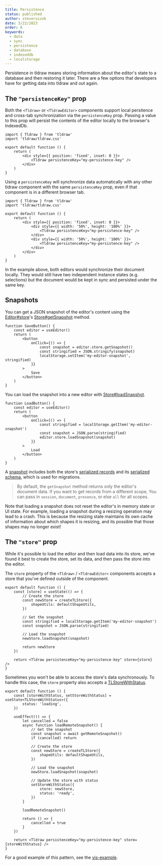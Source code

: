 ```yaml
---
title: Persistence
status: published
author: steveruizok
date: 3/22/2023
order: 6
keywords:
  - data
  - sync
  - persistence
  - database
  - indexeddb
  - localstorage
---
```


Persistence in tldraw means storing information about the editor's state to a database and then restoring it later. There are a few options that developers have for getting data into tldraw and out again.

## The `"persistenceKey"` prop

Both the `<Tldraw>` or `<TldrawEditor>` components support local persitence and cross-tab synchronization via the `persistenceKey` prop. Passing a value to this prop will persist the contents of the editor locally to the browser's IndexedDb.

```tsx
import { Tldraw } from 'tldraw'
import 'tldraw/tldraw.css'

export default function () {
	return (
		<div style={{ position: 'fixed', inset: 0 }}>
			<Tldraw persistenceKey="my-persistence-key" />
		</div>
	)
}
```

Using a `persistenceKey` will synchronize data automatically with any other tldraw component with the same `persistenceKey` prop, even if that component is in a different browser tab.

```tsx
import { Tldraw } from 'tldraw'
import 'tldraw/tldraw.css'

export default function () {
	return (
		<div style={{ position: 'fixed', inset: 0 }}>
			<div style={{ width: '50%', height: '100%' }}>
				<Tldraw persistenceKey="my-persistence-key" />
			</div>
			<div style={{ width: '50%', height: '100%' }}>
				<Tldraw persistenceKey="my-persistence-key" />
			</div>
		</div>
	)
}
```

In the example above, both editors would synchronize their document locally. They would still have two independent instance states (e.g. selections) but the document would be kept in sync and persisted under the same key.

## Snapshots

You can get a JSON snapshot of the editor's content using the [Editor#store](?)'s [Store#getSnapshot](?) method.

```tsx
function SaveButton() {
	const editor = useEditor()
	return (
		<button
			onClick={() => {
				const snapshot = editor.store.getSnapshot()
				const stringified = JSON.stringify(snapshot)
				localStorage.setItem('my-editor-snapshot', stringified)
			}}
		>
			Save
		</button>
	)
}
```

You can load the snapshot into a new editor with [Store#loadSnapshot](?).

```tsx
function LoadButton() {
	const editor = useEditor()
	return (
		<button
			onClick={() => {
				const stringified = localStorage.getItem('my-editor-snapshot')
				const snapshot = JSON.parse(stringified)
				editor.store.loadSnapshot(snapshot)
			}}
		>
			Load
		</button>
	)
}
```

A [snapshot](/reference/store/StoreSnapshot) includes both the store's [serialized records](/reference/store/SerializedStore) and its [serialized schema](/reference/store/SerializedSchema), which is used for migrations.

> By default, the `getSnapshot` method returns only the editor's document data. If you want to get records from a different scope, You can pass in `session`, `document`, `presence`, or else `all` for all scopes.

Note that loading a snapshot does not reset the editor's in memory state or UI state. For example, loading a snapshot during a resizing operation may lead to a crash. This is because the resizing state maintains its own cache of information about which shapes it is resizing, and its possible that those shapes may no longer exist!

## The `"store"` prop

While it's possible to load the editor and then load data into its store, we've found it best to create the store, set its data, and then pass the store into the editor.

The `store` property of the `<Tldraw>` / `<TldrawEditor>` components accepts a store that you've defined outside of the component.

```tsx
export default function () {
	const [store] = useState(() => {
		// Create the store
		const newStore = createTLStore({
			shapeUtils: defaultShapeUtils,
		})

		// Get the snapshot
		const stringified = localStorage.getItem('my-editor-snapshot')
		const snapshot = JSON.parse(stringified)

		// Load the snapshot
		newStore.loadSnapshot(snapshot)

		return newStore
	})

	return <Tldraw persistenceKey="my-persistence-key" store={store} />
}
```

Sometimes you won't be able to access the store's data synchronously. To handle this case, the `store` property also accepts a [TLStoreWithStatus](?).

```tsx
export default function () {
	const [storeWithStatus, setStoreWithStatus] = useState<TLStoreWithStatus>({
		status: 'loading',
	})

	useEffect(() => {
		let cancelled = false
		async function loadRemoteSnapshot() {
			// Get the snapshot
			const snapshot = await getRemoteSnapshot()
			if (cancelled) return

			// Create the store
			const newStore = createTLStore({
				shapeUtils: defaultShapeUtils,
			})

			// Load the snapshot
			newStore.loadSnapshot(snapshot)

			// Update the store with status
			setStoreWithStatus({
				store: newStore,
				status: 'ready',
			})
		}

		loadRemoteSnapshot()

		return () => {
			cancelled = true
		}
	})

	return <Tldraw persistenceKey="my-persistence-key" store={storeWithStatus} />
}
```

For a good example of this pattern, see the [yjs-example](https://github.com/tldraw/tldraw-yjs-example).
